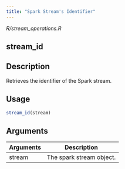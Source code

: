 ```yaml
---
title: "Spark Stream's Identifier"
---
```


*R/stream_operations.R*

## stream_id

## Description
Retrieves the identifier of the Spark stream. 


## Usage
```r
stream_id(stream) 
```

## Arguments
|Arguments|Description|
|---|---|
| stream | The spark stream object. |







